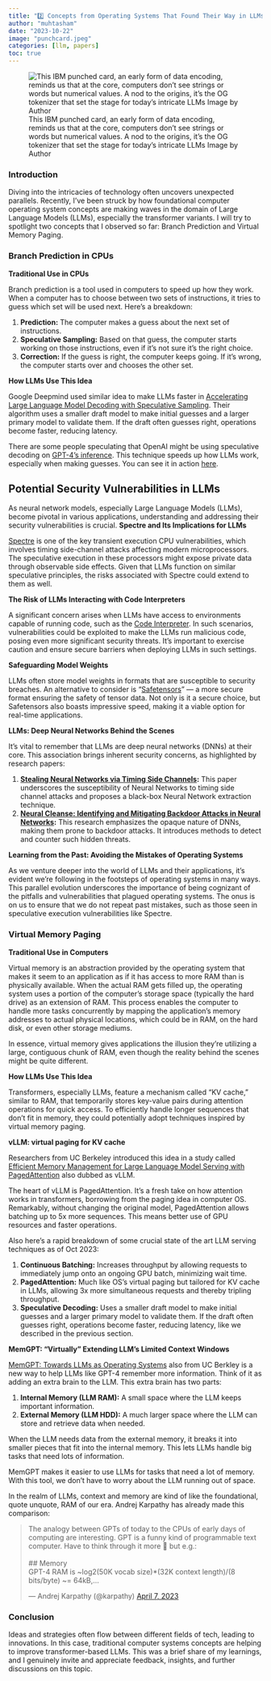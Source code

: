 ```yaml
---
title: "2️⃣ Concepts from Operating Systems That Found Their Way in LLMs"
author: "muhtasham"
date: "2023-10-22"
image: "punchcard.jpeg"
categories: [llm, papers]
toc: true
---
```


![This IBM punched card, an early form of data encoding, reminds us that at the core, computers don't see strings or words but numerical values. A nod to the origins, it's the OG tokenizer that set the stage for today's intricate LLMs Image by Author](punchcard.jpeg)

### Introduction

Diving into the intricacies of technology often uncovers unexpected parallels. Recently, I’ve been struck by how foundational computer operating system concepts are making waves in the domain of Large Language Models (LLMs), especially the transformer variants. I will try to spotlight two concepts that I observed so far: Branch Prediction and Virtual Memory Paging.

### Branch Prediction in CPUs

**Traditional Use in CPUs**

Branch prediction is a tool used in computers to speed up how they work. When a computer has to choose between two sets of instructions, it tries to guess which set will be used next. Here’s a breakdown:

1. **Prediction:** The computer makes a guess about the next set of instructions.
2. **Speculative Sampling:** Based on that guess, the computer starts working on those instructions, even if it's not sure it's the right choice.
3. **Correction:** If the guess is right, the computer keeps going. If it's wrong, the computer starts over and chooses the other set.

**How LLMs Use This Idea**

Google Deepmind used similar idea to make LLMs faster in [Accelerating Large Language Model Decoding with Speculative Sampling](https://arxiv.org/abs/2302.01318). Their algorithm uses a smaller draft model to make initial guesses and a larger primary model to validate them. If the draft often guesses right, operations become faster, reducing latency.

There are some people speculating that OpenAI might be using speculative decoding on [GPT-4's inference](https://news.ycombinator.com/item?id=36710170). This technique speeds up how LLMs work, especially when making guesses. You can see it in action [here](https://huggingface.co/blog/assisted-generation#greedy-decoding-with-assisted-generation).

::: {.callout-caution collapse="true"}

## Potential Security Vulnerabilities in LLMs

As neural network models, especially Large Language Models (LLMs), become pivotal in various applications, understanding and addressing their security vulnerabilities is crucial. 
**Spectre and Its Implications for LLMs**

[Spectre](https://en.wikipedia.org/wiki/Spectre_(security_vulnerability)) is one of the key transient execution CPU vulnerabilities, which involves timing side-channel attacks affecting modern microprocessors. The speculative execution in these processors might expose private data through observable side effects. Given that LLMs function on similar speculative principles, the risks associated with Spectre could extend to them as well.

**The Risk of LLMs Interacting with Code Interpreters**

A significant concern arises when LLMs have access to environments capable of running code, such as the [Code Interpreter](https://chat.openai.com/?model=gpt-4-code-interpreter). In such scenarios, vulnerabilities could be exploited to make the LLMs run malicious code, posing even more significant security threats. It's important to exercise caution and ensure secure barriers when deploying LLMs in such settings.

**Safeguarding Model Weights**

LLMs often store model weights in formats that are susceptible to security breaches. An alternative to consider is "[Safetensors](https://huggingface.co/docs/safetensors/index)" — a more secure format ensuring the safety of tensor data. Not only is it a secure choice, but Safetensors also boasts impressive speed, making it a viable option for real-time applications.

**LLMs: Deep Neural Networks Behind the Scenes**

It's vital to remember that LLMs are deep neural networks (DNNs) at their core. This association brings inherent security concerns, as highlighted by research papers:

1. **[Stealing Neural Networks via Timing Side Channels](https://arxiv.org/abs/1812.11720):** This paper underscores the susceptibility of Neural Networks to timing side channel attacks and proposes a black-box Neural Network extraction technique.
2. **[Neural Cleanse: Identifying and Mitigating Backdoor Attacks in Neural Networks](https://ieeexplore.ieee.org/document/8835365):** This research emphasizes the opaque nature of DNNs, making them prone to backdoor attacks. It introduces methods to detect and counter such hidden threats.

**Learning from the Past: Avoiding the Mistakes of Operating Systems**

As we venture deeper into the world of LLMs and their applications, it's evident we're following in the footsteps of operating systems in many ways. This parallel evolution underscores the importance of being cognizant of the pitfalls and vulnerabilities that plagued operating systems. The onus is on us to ensure that we do not repeat past mistakes, such as those seen in speculative execution vulnerabilities like Spectre.

:::

### Virtual Memory Paging

**Traditional Use in Computers**

Virtual memory is an abstraction provided by the operating system that makes it seem to an application as if it has access to more RAM than is physically available. When the actual RAM gets filled up, the operating system uses a portion of the computer's storage space (typically the hard drive) as an extension of RAM. This process enables the computer to handle more tasks concurrently by mapping the application's memory addresses to actual physical locations, which could be in RAM, on the hard disk, or even other storage mediums.

In essence, virtual memory gives applications the illusion they're utilizing a large, contiguous chunk of RAM, even though the reality behind the scenes might be quite different.

**How LLMs Use This Idea**

Transformers, especially LLMs, feature a mechanism called "KV cache," similar to RAM, that temporarily stores key-value pairs during attention operations for quick access. To efficiently handle longer sequences that don't fit in memory, they could potentially adopt techniques inspired by virtual memory paging.





**vLLM: virtual paging for KV cache**

Researchers from UC Berkeley introduced this idea in a study called [Efficient Memory Management for Large Language Model Serving with PagedAttention](https://arxiv.org/abs/2309.06180) also dubbed as vLLM.

The heart of vLLM is PagedAttention. It's a fresh take on how attention works in transformers, borrowing from the paging idea in computer OS. Remarkably, without changing the original model, PagedAttention allows batching up to 5x more sequences. This means better use of GPU resources and faster operations.

Also here's a rapid breakdown of some crucial state of the art LLM serving techniques as of Oct 2023:

1. **Continuous Batching:** Increases throughput by allowing requests to immediately jump onto an ongoing GPU batch, minimizing wait time.
2. **PagedAttention:** Much like OS's virtual paging but tailored for KV cache in LLMs, allowing 3x more simultaneous requests and thereby tripling throughput.
3. **Speculative Decoding:** Uses a smaller draft model to make initial guesses and a larger primary model to validate them. If the draft often guesses right, operations become faster, reducing latency, like we described in the previous section.


**MemGPT: "Virtually" Extending LLM's Limited Context Windows**

[MemGPT: Towards LLMs as Operating Systems](https://arxiv.org/abs/2310.08560) also from UC Berkley is a new way to help LLMs like GPT-4 remember more information. Think of it as adding an extra brain to the LLM. This extra brain has two parts:

1. **Internal Memory (LLM RAM):** A small space where the LLM keeps important information.
2. **External Memory (LLM HDD):** A much larger space where the LLM can store and retrieve data when needed.

When the LLM needs data from the external memory, it breaks it into smaller pieces that fit into the internal memory. This lets LLMs handle big tasks that need lots of information.

MemGPT makes it easier to use LLMs for tasks that need a lot of memory. With this tool, we don't have to worry about the LLM running out of space.

In the realm of LLMs, context and memory are kind of like the foundational, quote unquote, RAM of our era. Andrej Karpathy has already made this comparison:

<blockquote class="twitter-tweet"><p lang="en" dir="ltr">The analogy between GPTs of today to the CPUs of early days of computing are interesting. GPT is a funny kind of programmable text computer. Have to think through it more 🤔 but e.g.:<br><br>## Memory<br>GPT-4 RAM is ~log2(50K vocab size)*(32K context length)/(8 bits/byte) ~= 64kB,…</p>&mdash; Andrej Karpathy (@karpathy) <a href="https://twitter.com/karpathy/status/1644183721405464576?ref_src=twsrc%5Etfw">April 7, 2023</a></blockquote> <script async src="https://platform.twitter.com/widgets.js" charset="utf-8"></script>

### Conclusion

Ideas and strategies often flow between different fields of tech, leading to innovations. In this case, traditional computer systems concepts are helping to improve transformer-based LLMs. This was a brief share of my learnings, and I genuinely invite and appreciate feedback, insights, and further discussions on this topic.

